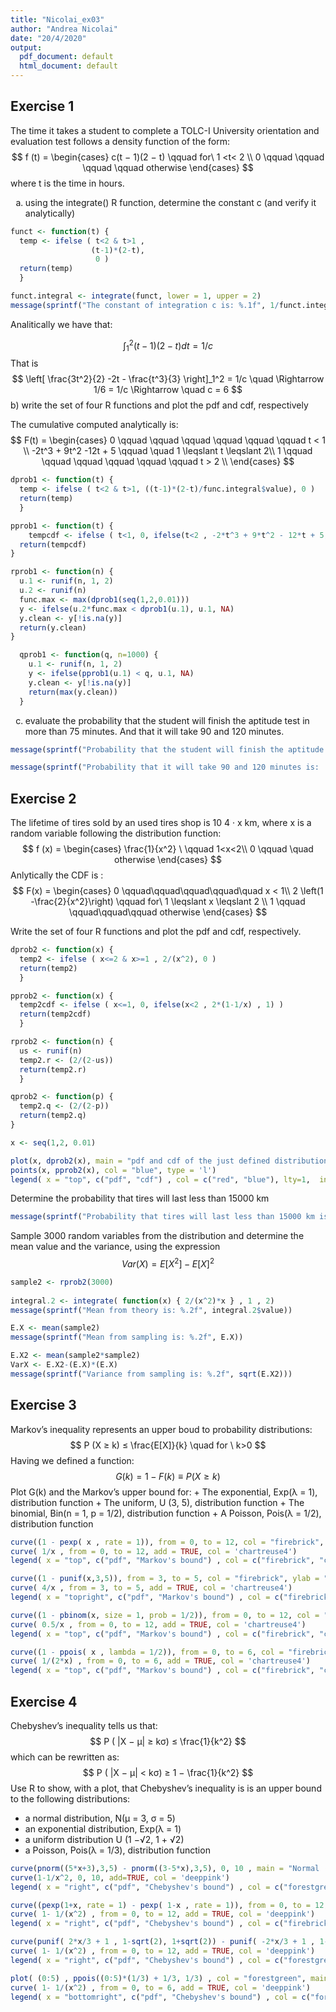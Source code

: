 ```yaml
---
title: "Nicolai_ex03"
author: "Andrea Nicolai"
date: "20/4/2020"
output:
  pdf_document: default
  html_document: default
---
```


## Exercise 1

The time it takes a student to complete a TOLC-I University orientation and evaluation test follows a density function of the form:
$$
f (t) =
\begin{cases} 
c(t − 1)(2 − t) \qquad for\ 1 <t< 2 \\
0 \qquad \qquad \qquad \qquad otherwise
\end{cases}
$$
where t is the time in hours.

a) using the integrate() R function, determine the constant c (and verify it analytically)
```r
funct <- function(t) {
  temp <- ifelse ( t<2 & t>1 , 
                  (t-1)*(2-t),
                   0 )
  return(temp)
  }

funct.integral <- integrate(funct, lower = 1, upper = 2)
message(sprintf("The constant of integration c is: %.1f", 1/funct.integral$value))
```
Analitically we have that:

$$ \int_1^2 (t − 1)(2 − t)dt = 1/c  $$
That is 
$$ \left[ \frac{3t^2}{2} -2t - \frac{t^3}{3} \right]_1^2 = 1/c \quad \Rightarrow 1/6 = 1/c \Rightarrow \quad c = 6   $$ 
b) write the set of four R functions and plot the pdf and cdf, respectively

The cumulative computed analytically is:
$$ F(t) = 
\begin{cases}
 0 \qquad  \qquad  \qquad  \qquad  \qquad  \qquad t < 1 \\
 -2t^3 + 9t^2 -12t + 5  \qquad \quad 1 \leqslant t \leqslant 2\\
 1 \qquad  \qquad  \qquad  \qquad  \qquad  \qquad t > 2 \\
\end{cases} $$

```r
dprob1 <- function(t) { 
  temp <- ifelse ( t<2 & t>1, ((t-1)*(2-t)/func.integral$value), 0 )
  return(temp)
  }

pprob1 <- function(t) {
    tempcdf <- ifelse ( t<1, 0, ifelse(t<2 , -2*t^3 + 9*t^2 - 12*t + 5, 1) )
  return(tempcdf) 
}

rprob1 <- function(n) {
  u.1 <- runif(n, 1, 2)
  u.2 <- runif(n)
  func.max <- max(dprob1(seq(1,2,0.01)))
  y <- ifelse(u.2*func.max < dprob1(u.1), u.1, NA)
  y.clean <- y[!is.na(y)]
  return(y.clean)
}

  qprob1 <- function(q, n=1000) {
    u.1 <- runif(n, 1, 2)
    y <- ifelse(pprob1(u.1) < q, u.1, NA)
    y.clean <- y[!is.na(y)]
    return(max(y.clean))
  }
```

c) evaluate the probability that the student will finish the aptitude test in more than 75 minutes. And that it will take 90 and 120 minutes.
```r
message(sprintf("Probability that the student will finish the aptitude test in more than 75 minutes is: %.2f", 1-pprob1(1.25)))

message(sprintf("Probability that it will take 90 and 120 minutes is:  %.2f", pprob1(2)-pprob1(1.5)))
```


## Exercise 2

The lifetime of tires sold by an used tires shop is 10 4 · x km, where x is a random variable following the distribution function:
$$
f (x) =
\begin{cases}
\frac{1}{x^2} \ \qquad 1<x<2\\
0 \qquad \quad otherwise
\end{cases}
$$
Anlytically the CDF is :
$$
F(x) =
\begin{cases} 
0 \qquad\qquad\qquad\qquad\quad x < 1\\
2 \left(1 -\frac{2}{x^2}\right) \qquad for\ 1 \leqslant x \leqslant 2 \\
1 \qquad \qquad\qquad\qquad otherwise
\end{cases}
$$

Write the set of four R functions and plot the pdf and cdf, respectively.
```r
dprob2 <- function(x) {
  temp2 <- ifelse ( x<=2 & x>=1 , 2/(x^2), 0 )
  return(temp2)
  }

pprob2 <- function(x) {
  temp2cdf <- ifelse ( x<=1, 0, ifelse(x<2 , 2*(1-1/x) , 1) )
  return(temp2cdf) 
  }

rprob2 <- function(n) {
  us <- runif(n)
  temp2.r <- (2/(2-us))
  return(temp2.r)
  } 

qprob2 <- function(p) {
  temp2.q <- (2/(2-p))
  return(temp2.q)
}


```
```r
x <- seq(1,2, 0.01)

plot(x, dprob2(x), main = "pdf and cdf of the just defined distribution", col = "red", ylim = c(0,2.5), ylab = "prob", type = 'l')
points(x, pprob2(x), col = "blue", type = 'l')
legend( x = "top", c("pdf", "cdf") , col = c("red", "blue"), lty=1,  inset = 0.05)

```

Determine the probability that tires will last less than 15000 km
```r
message(sprintf("Probability that tires will last less than 15000 km is: %.2f ", pprob2(1.5)))
```
Sample 3000 random variables from the distribution and determine the mean value and the variance, using the expression $$Var(X) = E[X^2] − E[X]^2$$
```r
sample2 <- rprob2(3000)
  
integral.2 <- integrate( function(x) { 2/(x^2)*x } , 1 , 2)
message(sprintf("Mean from theory is: %.2f", integral.2$value))

E.X <- mean(sample2)
message(sprintf("Mean from sampling is: %.2f", E.X))

E.X2 <- mean(sample2*sample2)
VarX <- E.X2-(E.X)*(E.X)
message(sprintf("Variance from sampling is: %.2f", sqrt(E.X2)))

```

## Exercise 3

Markov’s inequality represents an upper boud to probability distributions:
$$
P (X ≥ k) ≤ \frac{E[X]}{k} \quad for \ k>0
$$
Having we defined a function:
$$
G(k) = 1 − F (k) ≡ P (X ≥ k)
$$
Plot G(k) and the Markov’s upper bound for:
  + The exponential, Exp(λ = 1), distribution function
  + The uniform, U (3, 5), distribution function
  + The binomial, Bin(n = 1, p = 1/2), distribution function
  + A Poisson, Pois(λ = 1/2), distribution function
```r


curve((1 - pexp( x , rate = 1)), from = 0, to = 12, col = "firebrick", ylab = "G(x)", main = "G(x) for exponential", ylim = c(0,3))
curve( 1/x , from = 0, to = 12, add = TRUE, col = 'chartreuse4')
legend( x = "top", c("pdf", "Markov's bound") , col = c("firebrick", "chartreuse4"), lty=1,  inset = 0.05)

curve((1 - punif(x,3,5)), from = 3, to = 5, col = "firebrick", ylab = "G(x)", main = "G(x) for uniform(3,5)", ylim = c(0,1.5))
curve( 4/x , from = 3, to = 5, add = TRUE, col = 'chartreuse4')
legend( x = "topright", c("pdf", "Markov's bound") , col = c("firebrick", "chartreuse4"), lty=1,  inset = 0.05)

curve((1 - pbinom(x, size = 1, prob = 1/2)), from = 0, to = 12, col = "firebrick", ylab = "G(x)", main = "G(x) for binomial ( n=1, p= 0.5)", ylim = c(0,3))
curve( 0.5/x , from = 0, to = 12, add = TRUE, col = 'chartreuse4')
legend( x = "top", c("pdf", "Markov's bound") , col = c("firebrick", "chartreuse4"), lty=1,  inset = 0.05)

curve((1 - ppois( x , lambda = 1/2)), from = 0, to = 6, col = "firebrick", ylab = "G(x)", main = "G(x) for Poissonian (lambda=0.5)", ylim = c(0, 3))
curve( 1/(2*x) , from = 0, to = 6, add = TRUE, col = 'chartreuse4')
legend( x = "top", c("pdf", "Markov's bound") , col = c("firebrick", "chartreuse4"), lty=1,  inset = 0.05)
```

## Exercise 4

Chebyshev’s inequality tells us that:
$$
P ( |X − μ| ≥ kσ) ≤ \frac{1}{k^2}
$$
which can be rewritten as:
$$
P ( |X − μ| < kσ) ≥ 1 − \frac{1}{k^2}
$$
Use R to show, with a plot, that Chebyshev’s inequality is is an upper bound to the following distributions:

  + a normal distribution, N(μ = 3, σ = 5)
  + an exponential distribution, Exp(λ = 1)
  + a uniform distribution U (1 −√2, 1 + √2)
  + a Poisson, Pois(λ = 1/3), distribution function

```r

curve(pnorm((5*x+3),3,5) - pnorm((3-5*x),3,5), 0, 10 , main = "Normal (mean = 3, sigma = 5)", col = "forestgreen",ylab= "")
curve(1-1/x^2, 0, 10, add=TRUE, col = 'deeppink')
legend( x = "right", c("pdf", "Chebyshev's bound") , col = c("forestgreen", "deeppink"), lty=1,  inset = 0.05)

curve((pexp(1+x, rate = 1) - pexp( 1-x , rate = 1)), from = 0, to = 12, col = "forestgreen", main = "exponential (rate=1)",ylab= "")
curve( 1- 1/(x^2) , from = 0, to = 12, add = TRUE, col = 'deeppink')
legend( x = "right", c("pdf", "Chebyshev's bound") , col = c("firebrick", "deeppink"), lty=1,  inset = 0.05)

curve(punif( 2*x/3 + 1 , 1-sqrt(2), 1+sqrt(2)) - punif( -2*x/3 + 1 , 1-sqrt(2), 1+sqrt(2)), from = 0, to = 12, col = "forestgreen", main = "unif (1-sqrt2, 1+sqrt2)", ylab= "")
curve( 1- 1/(x^2) , from = 0, to = 12, add = TRUE, col = 'deeppink')
legend( x = "right", c("pdf", "Chebyshev's bound") , col = c("forestgreen", "deeppink"), lty=1,  inset = 0.05)

plot( (0:5) , ppois((0:5)*(1/3) + 1/3, 1/3) , col = "forestgreen", main = "poisson (rate=1/3)", ylab= "", type = 'b')
curve( 1- 1/(x^2) , from = 0, to = 6, add = TRUE, col = 'deeppink')
legend( x = "bottomright", c("pdf", "Chebyshev's bound") , col = c("forestgreen", "deeppink"), lty=1,  inset = 0.05)
```






